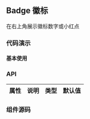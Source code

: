 
## Badge 徽标

在右上角展示徽标数字或小红点

### 代码演示

#### 基本使用

<DemoBlock>
  <Badge col></Badge>
</DemoBlock>

### API

| 属性 | 说明 | 类型 | 默认值 |
| ---- | ---- | ---- | ------ |

### 组件源码